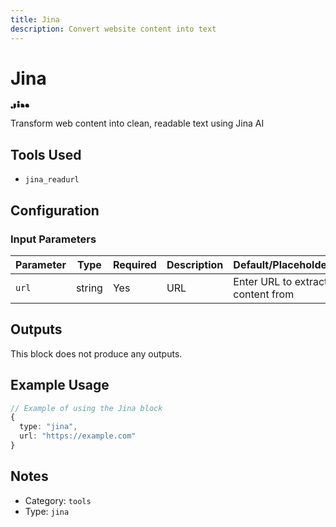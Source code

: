 ```yaml
---
title: Jina
description: Convert website content into text
---
```



# Jina

<BlockInfoCard 
  type="jina"
  color="#333333"
  category="tools"
/>

<div className="not-prose my-6 flex justify-center"><svg
      {...props}
      width="30"
      height="14"
      viewBox="0 0 30 14"
      fill="none"
      xmlns="http://www.w3.org/2000/svg"
    >
      <path
        d="M17.1516 5.25628C17.1724 5.25598 17.1932 5.25598 17.2146 5.25569C17.2831 5.2551 17.3514 5.2554 17.4197 5.25598C17.468 5.25569 17.5161 5.25569 17.5644 5.2554C17.6655 5.2554 17.7665 5.25569 17.8679 5.25628C17.9956 5.25686 18.1237 5.25657 18.2514 5.25569C19.3043 5.251 20.25 5.39426 21.0642 6.12112C21.0958 6.14632 21.1275 6.17122 21.1594 6.19612C21.8277 6.7885 22.2088 7.68733 22.2704 8.56624C22.278 8.73762 22.2777 8.90901 22.2768 9.08069C22.2771 9.1346 22.2771 9.1885 22.2771 9.24241C22.2774 9.35432 22.2771 9.46594 22.2768 9.57786C22.2762 9.72083 22.2765 9.8638 22.2771 10.0068C22.2774 10.1178 22.2774 10.2285 22.2771 10.3393C22.2771 10.3923 22.2771 10.445 22.2774 10.4978C22.2774 10.571 22.2771 10.6446 22.2765 10.7181C22.2768 10.7395 22.2771 10.7612 22.2771 10.7831C22.2753 10.9405 22.2408 11.0615 22.1335 11.1789C21.9882 11.292 21.8977 11.3102 21.7163 11.3108C21.6862 11.3108 21.6862 11.3108 21.6551 11.3111C21.5874 11.3114 21.5198 11.3114 21.4521 11.3114C21.4035 11.3114 21.3551 11.3116 21.3065 11.3116C21.1746 11.3122 21.0428 11.3122 20.9107 11.3125C20.8284 11.3125 20.746 11.3125 20.6637 11.3128C20.4059 11.3131 20.1481 11.3134 19.8903 11.3137C19.5926 11.3137 19.2953 11.3143 18.9976 11.3152C18.7676 11.3157 18.5376 11.316 18.3077 11.316C18.1703 11.316 18.0329 11.3163 17.8954 11.3169C17.7663 11.3172 17.6368 11.3172 17.5076 11.3172C17.4601 11.3169 17.4129 11.3172 17.3655 11.3175C17.3007 11.3178 17.2357 11.3178 17.1709 11.3175C17.1349 11.3175 17.0986 11.3175 17.0614 11.3175C16.933 11.3034 16.8343 11.2621 16.7385 11.1748C16.6243 11.0278 16.6067 10.9246 16.6067 10.7436C16.6064 10.7111 16.6064 10.7111 16.6064 10.678C16.6061 10.605 16.6058 10.5321 16.6058 10.4594C16.6055 10.4073 16.6055 10.3551 16.6052 10.303C16.6046 10.1313 16.6043 9.95989 16.604 9.78821C16.6037 9.72932 16.6037 9.67014 16.6037 9.61126C16.6032 9.33382 16.6026 9.05637 16.6023 8.77893C16.602 8.45872 16.6014 8.1385 16.6002 7.81858C16.5994 7.57102 16.5988 7.32346 16.5988 7.07591C16.5988 6.92825 16.5985 6.7803 16.5976 6.63264C16.597 6.49348 16.597 6.35432 16.5973 6.21516C16.5973 6.16419 16.597 6.11321 16.5967 6.06223C16.5929 5.56565 16.5929 5.56565 16.7283 5.3887C16.8583 5.27737 16.9811 5.25657 17.1516 5.25628Z"
        fill="currentColor"
      />
      <path
        d="M28.4893 5.83187C28.5341 5.86966 28.5786 5.90745 28.6229 5.94554C28.6407 5.95931 28.6586 5.97337 28.6771 5.98773C29.2217 6.42161 29.5281 7.12093 29.6483 7.79124C29.6509 7.83665 29.6524 7.88206 29.6527 7.92777C29.6529 7.96761 29.6529 7.96761 29.6532 8.00804C29.6532 8.03704 29.6535 8.06575 29.6535 8.09534C29.6538 8.12611 29.6538 8.15657 29.6541 8.18821C29.6547 8.28929 29.655 8.39036 29.6553 8.49144C29.6553 8.52601 29.6556 8.56058 29.6556 8.59603C29.6562 8.77884 29.6568 8.96165 29.6571 9.14446C29.6573 9.33314 29.6582 9.52181 29.6594 9.71077C29.6603 9.85579 29.6606 10.0011 29.6606 10.1461C29.6609 10.2159 29.6612 10.2856 29.6617 10.355C29.6623 10.4523 29.6623 10.5498 29.662 10.6471C29.6626 10.6902 29.6626 10.6902 29.6632 10.7341C29.662 10.9002 29.6474 11.0025 29.5311 11.1311C29.3805 11.2661 29.2481 11.265 29.0556 11.2632C29.0257 11.2635 28.9958 11.2638 28.9654 11.2638C28.8669 11.2644 28.7685 11.2641 28.67 11.2638C28.6012 11.2638 28.5323 11.2638 28.4635 11.2641C28.3191 11.2641 28.1746 11.2641 28.0302 11.2635C27.8462 11.2626 27.6625 11.2632 27.4785 11.2638C27.3362 11.2644 27.1938 11.2641 27.0517 11.2638C26.9837 11.2638 26.916 11.2638 26.8484 11.2641C25.9759 11.2667 25.1834 11.0508 24.5488 10.4268C24.5201 10.3981 24.4914 10.3691 24.4627 10.3401C24.4384 10.3155 24.4138 10.2909 24.3889 10.2657C23.8404 9.68851 23.5985 8.90687 23.6087 8.12435C23.6301 7.32191 23.9899 6.59681 24.5506 6.03343C25.6158 5.02562 27.3318 4.91839 28.4893 5.83187Z"
        fill="currentColor"
      />
      <path
        d="M8.6422 5.41793C8.7591 5.5858 8.7424 5.76246 8.74093 5.95904C8.74122 5.99566 8.74123 6.03228 8.74123 6.07037C8.74152 6.17086 8.74122 6.27164 8.74093 6.37213C8.74064 6.47818 8.74064 6.58424 8.74064 6.69C8.74093 6.86842 8.74035 7.04713 8.74005 7.22554C8.73947 7.43004 8.73917 7.63482 8.73947 7.83961C8.73947 8.03765 8.73947 8.23599 8.73917 8.43404C8.73888 8.51783 8.73888 8.60133 8.73888 8.68511C8.73947 9.82125 8.63869 10.9436 7.85119 11.8339C7.82951 11.8588 7.80753 11.8837 7.78527 11.9095C7.72023 11.9831 7.65402 12.0551 7.58751 12.1269C7.57199 12.1442 7.55675 12.1618 7.54064 12.1796C6.93712 12.8277 5.99757 13.1886 5.12746 13.2276C5.10197 13.2291 5.07619 13.2302 5.04982 13.2314C4.98771 13.2346 4.92531 13.2373 4.8629 13.2402C4.86085 12.0302 4.86085 10.8203 4.86261 9.61031C4.86291 9.44918 4.8629 9.28804 4.8632 9.12691C4.86349 8.63941 4.86466 8.15191 4.86671 7.6647C4.86789 7.45552 4.86847 7.24634 4.86876 7.03717C4.86876 6.84058 4.86964 6.64371 4.87082 6.44713C4.8714 6.37506 4.8714 6.30299 4.8714 6.23092C4.87111 6.13248 4.87199 6.03404 4.87287 5.9356C4.87257 5.90718 4.87228 5.87877 4.87199 5.84947C4.87521 5.66051 4.91417 5.53306 5.03869 5.38863C5.1673 5.27232 5.31642 5.28756 5.48107 5.28756C5.51066 5.28726 5.54025 5.28697 5.57101 5.28668C5.66886 5.28551 5.76701 5.28521 5.86515 5.28463C5.93341 5.28404 6.00167 5.28345 6.06994 5.28287C6.2132 5.2817 6.35617 5.28082 6.49914 5.27994C6.68253 5.27906 6.86564 5.27759 7.04874 5.27584C7.18996 5.27467 7.33087 5.27349 7.47179 5.27261C7.53947 5.27203 7.60685 5.27174 7.67453 5.27115C7.76886 5.27027 7.86349 5.26998 7.95812 5.26939C7.98566 5.2691 8.01349 5.26881 8.0422 5.26881C8.4632 5.26734 8.4632 5.26734 8.6422 5.41793Z"
        fill="currentColor"
      />
      <path
        d="M11.2636 5.26714C11.2897 5.26685 11.3155 5.26685 11.3421 5.26655C11.3705 5.26655 11.3987 5.26626 11.428 5.26626C11.4578 5.26597 11.4877 5.26597 11.5185 5.26567C11.6175 5.26509 11.7165 5.26479 11.8158 5.2645C11.8665 5.26421 11.8665 5.26421 11.9184 5.26421C12.0974 5.26362 12.2767 5.26304 12.456 5.26274C12.6408 5.26245 12.8257 5.26157 13.0109 5.2604C13.1532 5.25952 13.2953 5.25923 13.4377 5.25923C13.506 5.25894 13.5742 5.25864 13.6422 5.25806C13.7377 5.25747 13.8332 5.25747 13.9287 5.25776C13.9569 5.25718 13.985 5.25688 14.0137 5.25659C14.1895 5.25776 14.3278 5.28501 14.4731 5.38872C14.6096 5.55659 14.6231 5.68052 14.6234 5.89233C14.6234 5.91343 14.6237 5.93481 14.6237 5.95679C14.6239 6.02798 14.6237 6.09917 14.6237 6.17036C14.6239 6.22134 14.6239 6.27261 14.6239 6.32358C14.6242 6.46216 14.6245 6.60103 14.6245 6.73989C14.6245 6.85562 14.6245 6.97134 14.6245 7.08735C14.6248 7.36069 14.6248 7.63403 14.6248 7.90708C14.6248 8.18921 14.6251 8.47105 14.6257 8.75288C14.626 8.99487 14.6263 9.23687 14.6263 9.47886C14.6263 9.62358 14.6263 9.76802 14.6266 9.91245C14.6269 10.0487 14.6269 10.1846 14.6266 10.3206C14.6266 10.3704 14.6266 10.4202 14.6269 10.47C14.6272 10.5382 14.6269 10.6065 14.6269 10.6745C14.6269 10.7128 14.6269 10.7509 14.6269 10.7902C14.616 10.9469 14.5935 11.0638 14.4895 11.1839C14.2952 11.3498 14.1092 11.3404 13.8655 11.3401C13.8233 11.3404 13.8233 11.3404 13.7802 11.3404C13.687 11.3407 13.5939 11.3407 13.501 11.341C13.436 11.341 13.3712 11.341 13.3065 11.3413C13.1705 11.3413 13.0346 11.3413 12.8987 11.3413C12.7249 11.3413 12.5509 11.3418 12.3772 11.3421C12.2433 11.3424 12.1091 11.3427 11.9752 11.3427C11.9114 11.3427 11.8472 11.3427 11.783 11.343C11.6934 11.3433 11.6034 11.3433 11.5138 11.343C11.4745 11.3433 11.4745 11.3433 11.4341 11.3436C11.2425 11.3424 11.0609 11.3348 10.9044 11.2132C10.7761 11.0486 10.7412 10.9103 10.7412 10.7035C10.7409 10.6821 10.7409 10.6607 10.7406 10.6387C10.7404 10.5672 10.7406 10.496 10.7409 10.4249C10.7409 10.3736 10.7406 10.322 10.7404 10.2708C10.7401 10.1319 10.7404 9.99272 10.7406 9.85386C10.7406 9.70796 10.7406 9.56235 10.7404 9.41675C10.7404 9.17183 10.7404 8.9272 10.7409 8.68257C10.7412 8.40015 10.7412 8.11743 10.7406 7.83472C10.7404 7.59185 10.7404 7.34897 10.7404 7.1061C10.7406 6.96108 10.7406 6.81636 10.7404 6.67134C10.7401 6.53511 10.7404 6.39858 10.7406 6.26235C10.7409 6.21255 10.7409 6.16245 10.7406 6.11265C10.7404 6.04409 10.7406 5.97583 10.7412 5.90757C10.7412 5.86919 10.7412 5.8311 10.7412 5.79185C10.7582 5.62397 10.7963 5.47515 10.9264 5.36118C11.0421 5.28325 11.1262 5.26802 11.2636 5.26714Z"
        fill="currentColor"
      />
      <path
        d="M3.58833 9.8857C3.97827 10.2715 4.18628 10.7596 4.20093 11.3066C4.18452 11.8662 3.96245 12.3628 3.56226 12.7527C3.194 13.0776 2.70064 13.2692 2.20523 13.2466C2.18326 13.2446 2.16158 13.2425 2.13902 13.2402C2.11031 13.2376 2.08159 13.2349 2.05201 13.232C1.51617 13.1658 1.08199 12.9168 0.732767 12.5078C0.370071 12.0132 0.294193 11.4762 0.364505 10.8783C0.476126 10.3738 0.798392 9.944 1.23081 9.66598C1.99693 9.22125 2.9148 9.30006 3.58833 9.8857Z"
        fill="currentColor"
      />
      <path
        d="M12.6714 0.74873C12.6995 0.748437 12.7273 0.748145 12.756 0.747559C13.2318 0.749609 13.693 0.952637 14.0349 1.28105C14.3838 1.6335 14.5947 2.0791 14.6 2.57627C14.5965 3.14111 14.4632 3.62246 14.063 4.04111C13.6912 4.40293 13.2008 4.59365 12.686 4.60859C12.1434 4.59453 11.6864 4.40234 11.2941 4.02969C10.9086 3.62305 10.7357 3.13232 10.7466 2.57598C10.7659 2.08145 10.9883 1.60625 11.3384 1.25791C11.7245 0.919824 12.1578 0.742578 12.6714 0.74873Z"
        fill="currentColor"
      />
    </svg></div>

Transform web content into clean, readable text using Jina AI

## Tools Used

- `jina_readurl`

## Configuration

### Input Parameters

| Parameter | Type | Required | Description | Default/Placeholder |
| --------- | ---- | -------- | ----------- | ------------------ |
| `url` | string | Yes | URL | Enter URL to extract content from |



## Outputs

This block does not produce any outputs.

## Example Usage

```typescript
// Example of using the Jina block
{
  type: "jina",
  url: "https://example.com"
}
```

## Notes

- Category: `tools`
- Type: `jina`
